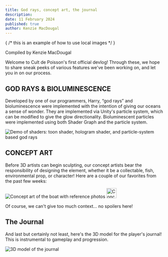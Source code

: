 ```yaml
---
title: God rays, concept art, the journal
description:
date: 11 February 2024
published: true
author: Kenzie MacDougal
---
```

{ /* this is an example of how to use local images */ }



Compiled by Kenzie MacDougal

Welcome to Cult de Poisson's first official devlog! Through these, we hope to share sneak peeks of various features we've been working on, and let you in on our process.

## GOD RAYS & BIOLUMINESCENCE
Developed by one of our programmers, Harry, “god rays” and bioluminescence were implemented with the intention of giving our oceans a sense of wonder. They are implemented via Unity's particle system, which can be modified to give the glow directionality. Bioluminescent particles were implemented using both Shader Graph and the particle system.

<Image src={Shaders} alt="Demo of shaders: toon shader, hologram shader, and particle-system based god rays" caption="Credit: Harry Hinman" />

## CONCEPT ART
Before 3D artists can begin sculpting, our concept artists bear the responsibility of designing the element, whether it be a collectable, fish, environmental prop, or character! Here are a couple of our favorites from the past few weeks:

<Image src={BoatConcept} alt="Concept art of the boat with reference photos" caption="Credit: Trinh Ha" />
<Image src={FishermanConcept} height="32rem" alt="Concept art of the fisherman from different angles" caption="Credit: Derek Jiang" />

Of course, we can't give too much context... no spoilers here!

## The Journal
And last but certainly not least, here's the 3D model for the player's journal! This is instrumental to gameplay and progression.

<Image src={Journal} alt="3D model of the journal"/>